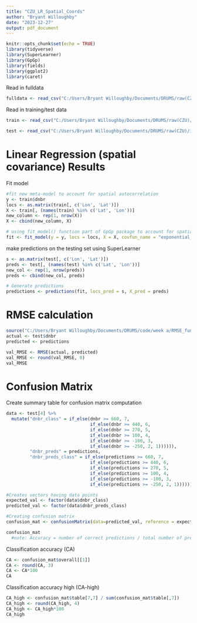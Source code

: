---
title: "CZU_LR_Spatial_Coords"
author: "Bryant Willoughby"
date: "2023-12-27"
output: pdf_document
---

```{r setup, include=FALSE}
knitr::opts_chunk$set(echo = TRUE)
library(tidyverse)
library(SuperLearner)
library(GpGp)
library(fields)
library(ggplot2)
library(caret)
```

Read in fulldata
```{r}
fulldata <- read_csv("C:/Users/Bryant Willoughby/Documents/DRUMS/raw(CZU)/Final data sets/prefire_czu_grouped_standard_finaldata.csv")
```


Read in training/test data 
```{r}
train <- read_csv("C:/Users/Bryant Willoughby/Documents/DRUMS/raw(CZU)/intermediate/CZU_traindata.csv")

test <- read_csv("C:/Users/Bryant Willoughby/Documents/DRUMS/raw(CZU)/intermediate/CZU_testdata.csv")
```

# Linear Regression (spatial covariance) Results

Fit model 
```{r}
#fit new meta-model to account for spatial autocorrelation
y <- train$dnbr
locs <- as.matrix(train[, c('Lon', 'Lat')])
X <- train[, (names(train) %in% c('Lat', 'Lon'))]
new_column <- rep(1, nrow(X))
X <- cbind(new_column, X)

# using fit_model() function part of GpGp package to account for spatial correlation
fit <- fit_model(y = y, locs = locs, X = X, covfun_name = "exponential_isotropic", silent = T)

```

make predictions on the testing set using SuperLearner
```{r}
s <- as.matrix(test[, c('Lon', 'Lat')])
preds <- test[, (names(test) %in% c('Lat', 'Lon'))]
new_col <- rep(1, nrow(preds))
preds <- cbind(new_col, preds)

# Generate predictions
predictions <- predictions(fit, locs_pred = s, X_pred = preds)

```


# RMSE calculation
```{r}
source("C:/Users/Bryant Willoughby/Documents/DRUMS/code/week a/RMSE_function.R")
actual <- test$dnbr
predicted <- predictions

val_RMSE <- RMSE(actual, predicted)
val_RMSE <- round(val_RMSE, 0)
val_RMSE
```

# Confusion Matrix

Create summary table for confusion matrix computation
```{r}
data <- test[4] %>%
  mutate("dnbr_class" = if_else(dnbr >= 660, 7, 
                                if_else(dnbr >= 440, 6, 
                                if_else(dnbr >= 270, 5,
                                if_else(dnbr >= 100, 4,
                                if_else(dnbr >= -100, 3, 
                                if_else(dnbr >= -250, 2, 1)))))), 
         "dnbr_preds" = predictions, 
         "dnbr_preds_class" = if_else(predictions >= 660, 7, 
                                if_else(predictions >= 440, 6, 
                                if_else(predictions >= 270, 5,
                                if_else(predictions >= 100, 4,
                                if_else(predictions >= -100, 3, 
                                if_else(predictions >= -250, 2, 1)))))))

```


```{r}
#Creates vectors having data points
expected_val <- factor(data$dnbr_class)
predicted_val <- factor(data$dnbr_preds_class)

#Creating confusion matrix
confusion_mat <- confusionMatrix(data=predicted_val, reference = expected_val)

confusion_mat
  #note: Accuracy = number of correct predictions / total number of predictions
```


Classification accuracy (CA)
```{r}
CA <- confusion_mat$overall[[1]]
CA <- round(CA, 3)
CA <- CA*100
CA
```

Classification accuracy high (CA-high)
```{r}
CA_high <- confusion_mat$table[7,7] / sum(confusion_mat$table[,7])
CA_high <- round(CA_high, 4)
CA_high <- CA_high*100
CA_high
```

